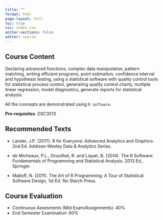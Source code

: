 ```yaml
---
title: ""
format: html
page-layout: full
toc: true
css: index.css
anchor-sections: false
editor: source
---
```


## Course Content

Declaring advanced functions, complex data manipulation, pattern matching, writing efficient programs, point estimation, confidence interval and hypothesis testing, using a statistical software with quality control tools for statistical process control, generating quality control charts, multiple linear regression, model diagnostics, generate reports for statistical analysis.

All the concepts are demonstrated using `R software`.

**Pre-requisites**: DSC3013

## Recommended Texts

-   Lander, J.P. (2017). R for Everyone: Advanced Analytics and Graphics. 2nd Ed. Addison-Wesley Data & Analytics Series.

-   de Micheaux, P.L., Drouilhet, R. and Liquet, B. (2014). The R Software: Fundamentals of Programming and Statistical Analysis. 2013 Ed., Springer.

-   Matloff, N. (2011). The Art of R Programming: A Tour of Statistical Software Design, 1st Ed. No Starch Press.

## Course Evaluation

-   Continuous Assesments (Mid Exam/Assignments): 40%
-   End Semester Examination: 60%
